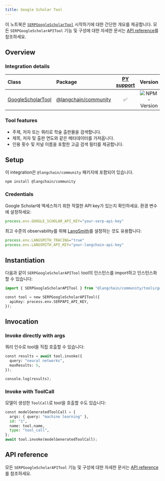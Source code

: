 ```yaml
---
title: Google Scholar Tool
---
```


이 노트북은 [`SERPGoogleScholarTool`](https://api.js.langchain.com/classes/_langchain_community.tools_google_scholar.SERPGoogleScholarAPITool.html) 시작하기에 대한 간단한 개요를 제공합니다. 모든 `SERPGoogleScholarAPITool` 기능 및 구성에 대한 자세한 문서는 [API reference](https://api.js.langchain.com/classes/_langchain_community.tools_google_scholar.SERPGoogleScholarAPITool.html)를 참조하세요.

## Overview

### Integration details

| Class | Package | [PY support](https://python.langchain.com/docs/integrations/tools/google_scholar/) | Version |
| :--- | :--- | :---: | :---: |
| [GoogleScholarTool](https://api.js.langchain.com/classes/_langchain_community.tools_google_scholar.SERPGoogleScholarAPITool.html) | [@langchain/community](https://www.npmjs.com/package/@langchain/community) |  ✅  |  ![NPM - Version](https://img.shields.io/npm/v/@langchain/community?style=flat-square&label=%20&) |

### Tool features

- 주제, 저자 또는 쿼리로 학술 출판물을 검색합니다.
- 제목, 저자 및 출판 연도와 같은 메타데이터를 가져옵니다.
- 인용 횟수 및 저널 이름을 포함한 고급 검색 필터를 제공합니다.

## Setup

이 integration은 `@langchain/community` 패키지에 포함되어 있습니다.

```bash
npm install @langchain/community
```

### Credentials

Google Scholar에 액세스하기 위한 적절한 API key가 있는지 확인하세요. 환경 변수에 설정하세요:

```typescript
process.env.GOOGLE_SCHOLAR_API_KEY="your-serp-api-key"
```

최고 수준의 observability를 위해 [LangSmith](https://smith.langchain.com/)를 설정하는 것도 유용합니다:

```typescript
process.env.LANGSMITH_TRACING="true"
process.env.LANGSMITH_API_KEY="your-langchain-api-key"
```

## Instantiation

다음과 같이 `SERPGoogleScholarAPITool` tool의 인스턴스를 import하고 인스턴스화할 수 있습니다:

```python
import { SERPGoogleScholarAPITool } from "@langchain/community/tools/google_scholar";

const tool = new SERPGoogleScholarAPITool({
  apiKey: process.env.SERPAPI_API_KEY,
});
```

## Invocation

### Invoke directly with args

쿼리 인수로 tool을 직접 호출할 수 있습니다:

```python
const results = await tool.invoke({
  query: "neural networks",
  maxResults: 5,
});

console.log(results);
```

### Invoke with ToolCall

모델이 생성한 `ToolCall`로 tool을 호출할 수도 있습니다:

```python
const modelGeneratedToolCall = {
  args: { query: "machine learning" },
  id: "1",
  name: tool.name,
  type: "tool_call",
};
await tool.invoke(modelGeneratedToolCall);
```

## API reference

모든 `SERPGoogleScholarAPITool` 기능 및 구성에 대한 자세한 문서는 [API reference](https://api.js.langchain.com/classes/_langchain_community.tools_google_scholar.SERPGoogleScholarAPITool.html)를 참조하세요.